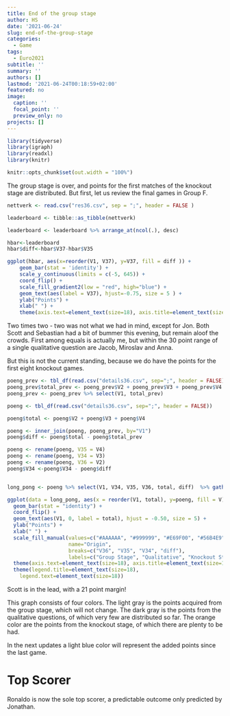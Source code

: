 ```yaml
---
title: End of the group stage
author: HS
date: '2021-06-24'
slug: end-of-the-group-stage
categories:
  - Game
tags:
  - Euro2021
subtitle: ''
summary: ''
authors: []
lastmod: '2021-06-24T00:18:59+02:00'
featured: no
image:
  caption: ''
  focal_point: ''
  preview_only: no
projects: []
---
```


```r

library(tidyverse)
library(igraph)
library(readxl)
library(knitr)

knitr::opts_chunk$set(out.width = "100%")

```


The group stage is over, and points for the first matches of the knockout stage are distributed. But first, let us review the final games in Group F. 

```r

nettverk <- read.csv("res36.csv", sep = ";", header = FALSE )

leaderboard <- tibble::as_tibble(nettverk)

leaderboard <- leaderboard %>% arrange_at(ncol(.), desc)

hbar<-leaderboard 
hbar$diff<-hbar$V37-hbar$V35

ggplot(hbar, aes(x=reorder(V1, V37), y=V37, fill = diff )) + 
    geom_bar(stat = 'identity') + 
    scale_y_continuous(limits = c(-5, 645)) +
    coord_flip() + 
    scale_fill_gradient2(low = "red", high="blue") +
    geom_text(aes(label = V37), hjust=-0.75, size = 5 ) + 
    ylab("Points") +
    xlab(" ") +
    theme(axis.text=element_text(size=18), axis.title=element_text(size=18,face="bold"))

```
Two times two - two was not what we had in mind, except for Jon. Both Scott and Sebastian had a bit of bummer this evening, but remain aloof the crowds. First among equals is actually me, but within the 30 point range of a single qualitative question are Jacob, Miroslav and Anna. 

But this is not the current standing, because we do have the points for the first eight knockout games.


```r
poeng_prev <- tbl_df(read.csv("details36.csv", sep=";", header = FALSE))
poeng_prev$total_prev <- poeng_prev$V2 + poeng_prev$V3 + poeng_prev$V4
poeng_prev <- poeng_prev %>% select(V1, total_prev)

poeng <- tbl_df(read.csv("details36.csv", sep=";", header = FALSE))

poeng$total <- poeng$V2 + poeng$V3 + poeng$V4

poeng <- inner_join(poeng, poeng_prev, by="V1")
poeng$diff <- poeng$total - poeng$total_prev

poeng <- rename(poeng, V35 = V4)
poeng <- rename(poeng, V34 = V3)
poeng <- rename(poeng, V36 = V2)
poeng$V34 <-poeng$V34 - poeng$diff


long_pong <- poeng %>% select(V1, V34, V35, V36, total, diff)  %>% gather(key = V, -V1, -total, value = poeng) %>% arrange(V)

ggplot(data = long_pong, aes(x = reorder(V1, total), y=poeng, fill = V)) + 
  geom_bar(stat = "identity") +
  coord_flip() +
  geom_text(aes(V1, 0, label = total), hjust = -0.50, size = 5) +
  ylab("Points") +
  xlab(" ") +
  scale_fill_manual(values=c("#AAAAAA", "#999999", "#E69F00", "#56B4E9"), 
                    name="Origin",
                    breaks=c("V36", "V35", "V34", "diff"),
                    labels=c("Group Stage", "Qualitative", "Knockout Stage", "Since Last")) +
  theme(axis.text=element_text(size=18), axis.title=element_text(size=18,face="bold")) +
  theme(legend.title=element_text(size=18), 
    legend.text=element_text(size=18))

```
Scott is in the lead, with a 21 point margin! 

This graph consists of four colors. The light gray is the points acquired from the group stage, which will not change. The dark gray is the points from the qualitative questions, of which very few are distributed so far. The orange color are the points from the knockout stage, of which there are plenty to be had. 

In the next updates a light blue color will represent the added points since the last game. 

# Top Scorer

Ronaldo is now the sole top scorer, a predictable outcome only predicted by Jonathan.